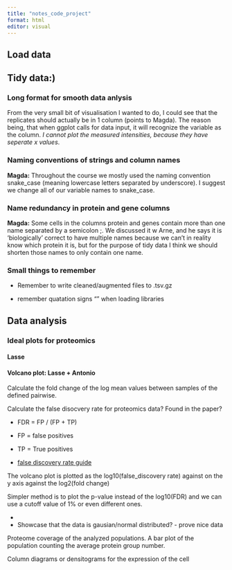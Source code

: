 ```yaml
---
title: "notes_code_project"
format: html
editor: visual
---
```


## Load data

## Tidy data:)

### Long format for smooth data anlysis

From the very small bit of visualisation I wanted to do, I could see that the replicates should actually be in 1 column (points to Magda). The reason being, that when ggplot calls for data input, it will recognize the variable as the column. *I cannot plot the measured intensities, because they have seperate x values*.

### Naming conventions of strings and column names

**Magda:** Throughout the course we mostly used the naming convention snake_case (meaning lowercase letters separated by underscore). I suggest we change all of our variable names to snake_case.

### Name redundancy in protein and gene columns

**Magda:** Some cells in the columns protein and genes contain more than one name separated by a semicolon ;. We discussed it w Arne, and he says it is 'biologically' correct to have multiple names because we can't in reality know which protein it is, but for the purpose of tidy data I think we should shorten those names to only contain one name.

### Small things to remember

-   Remember to write cleaned/augmented files to .tsv.gz

-   remember quatation signs "" when loading libraries

##### 

## 

## Data analysis

### Ideal plots for proteomics

#### Lasse

#### Volcano plot: Lasse + Antonio

Calculate the fold change of the log mean values between samples of the defined pairwise.

Calculate the false disocvery rate for proteomics data? Found in the paper?

-   FDR = FP / (FP + TP)

-   FP = false positives

-   TP = True positives

-   [false discovery rate guide](https://genomebiology.biomedcentral.com/articles/10.1186/s13059-019-1716-1)

The volcano plot is plotted as the log10(false_discovery rate) against on the y axis against the log2(fold change)

Simpler method is to plot the p-value instead of the log10(FDR) and we can use a cutoff value of 1% or even different ones.

-   

-   Showcase that the data is gausian/normal distributed? - prove nice data

Proteome coverage of the analyzed populations. A bar plot of the population counting the average protein group number.

Column diagrams or densitograms for the expression of the cell
